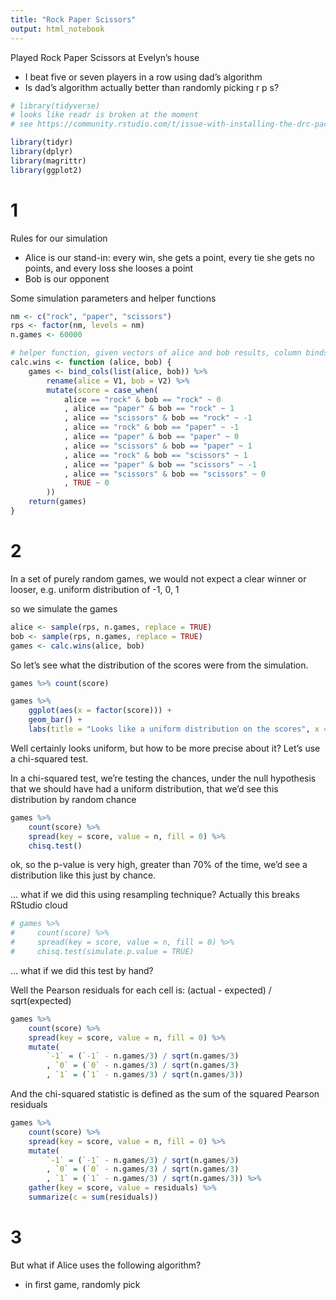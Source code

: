 ```yaml
---
title: "Rock Paper Scissors"
output: html_notebook
---
```


Played Rock Paper Scissors at Evelyn's house

* I beat five or seven players in a row using dad's algorithm
* Is dad's algorithm actually better than randomly picking r p s?

```r
# library(tidyverse)
# looks like readr is broken at the moment
# see https://community.rstudio.com/t/issue-with-installing-the-drc-package/18701/3

```



```r
library(tidyr)
library(dplyr)
library(magrittr)
library(ggplot2)
```

# 1


Rules for our simulation

* Alice is our stand-in: every win, she gets a point, every tie she gets no points, and every loss she looses a point
* Bob is our opponent



Some simulation parameters and helper functions 

```r
nm <- c("rock", "paper", "scissors")
rps <- factor(nm, levels = nm)
n.games <- 60000
```


```r
# helper function, given vectors of alice and bob results, column binds and calculating the score of each game 
calc.wins <- function (alice, bob) {
    games <- bind_cols(list(alice, bob)) %>% 
        rename(alice = V1, bob = V2) %>% 
        mutate(score = case_when(
            alice == "rock" & bob == "rock" ~ 0
            , alice == "paper" & bob == "rock" ~ 1
            , alice == "scissors" & bob == "rock" ~ -1
            , alice == "rock" & bob == "paper" ~ -1
            , alice == "paper" & bob == "paper" ~ 0
            , alice == "scissors" & bob == "paper" ~ 1
            , alice == "rock" & bob == "scissors" ~ 1
            , alice == "paper" & bob == "scissors" ~ -1
            , alice == "scissors" & bob == "scissors" ~ 0
            , TRUE ~ 0
        ))
    return(games)
}
```


# 2

In a set of purely random games, we would not expect a clear winner or looser, e.g. uniform distribution of -1, 0, 1

so we simulate the games

```r
alice <- sample(rps, n.games, replace = TRUE)
bob <- sample(rps, n.games, replace = TRUE)
games <- calc.wins(alice, bob)
```

So let's see what the distribution of the scores were from the simulation.

```r
games %>% count(score)
```

```r
games %>% 
    ggplot(aes(x = factor(score))) +
    geom_bar() + 
    labs(title = "Looks like a uniform distribution on the scores", x = "Score", y = "Count", caption = "from random vs random")
```

Well certainly looks uniform, but how to be more precise about it? Let's use a chi-squared test. 

In a chi-squared test, we're testing the chances, under the null hypothesis that we should have had a uniform distribution, that we'd see this distribution by random chance

```r
games %>% 
    count(score) %>% 
    spread(key = score, value = n, fill = 0) %>% 
    chisq.test()
```

ok, so the p-value is very high, greater than 70% of the time, we'd see a distribution like this just by chance.


... what if we did this using resampling technique? Actually this breaks RStudio cloud

```r
# games %>%
#     count(score) %>%
#     spread(key = score, value = n, fill = 0) %>%
#     chisq.test(simulate.p.value = TRUE)
```


... what if we did this test by hand? 

Well the Pearson residuals for each cell is: (actual - expected) / sqrt(expected)

```r
games %>% 
    count(score) %>% 
    spread(key = score, value = n, fill = 0) %>% 
    mutate(
        `-1` = (`-1` - n.games/3) / sqrt(n.games/3)
        , `0` = (`0` - n.games/3) / sqrt(n.games/3)
        , `1` = (`1` - n.games/3) / sqrt(n.games/3))
```

And the chi-squared statistic is defined as the sum of the squared Pearson residuals

```r
games %>% 
    count(score) %>% 
    spread(key = score, value = n, fill = 0) %>% 
    mutate(
        `-1` = (`-1` - n.games/3) / sqrt(n.games/3)
        , `0` = (`0` - n.games/3) / sqrt(n.games/3)
        , `1` = (`1` - n.games/3) / sqrt(n.games/3)) %>% 
    gather(key = score, value = residuals) %>% 
    summarize(c = sum(residuals))
```




# 3

But what if Alice uses the following algorithm?

* in first game, randomly pick

```r

```

